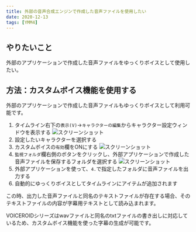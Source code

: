 ```yaml
---
title: 外部の音声合成エンジンで作成した音声ファイルを使用したい
date: 2020-12-13
tags: [YMM4]
---
```

## やりたいこと
外部のアプリケーションで作成した音声ファイルをゆっくりボイスとして使用したい。

## 方法：カスタムボイス機能を使用する
外部のアプリケーションで作成した音声ファイルもゆっくりボイスとして利用可能です。

1. タイムライン右下の`表示(V)`→`キャラクターの編集`からキャラクター設定ウィンドウを表示する
![スクリーンショット](外部の音声合成エンジンで作成した音声ファイルを使用したい-1.png)
1. 設定したいキャラクターを選択する
1. カスタムボイスの`有効`欄をONにする
![スクリーンショット](外部の音声合成エンジンで作成した音声ファイルを使用したい-2.png)
1. `監視フォルダ`欄右側のボタンをクリックし、外部アプリケーションで作成した音声ファイルを保存するフォルダを選択する
![スクリーンショット](外部の音声合成エンジンで作成した音声ファイルを使用したい-3.png)
1. 外部アプリケーションを使って、`4.`で指定したフォルダに音声ファイルを出力する
1. 自動的にゆっくりボイスとしてタイムラインにアイテムが追加されます

この時、出力した音声ファイルと同名のテキストファイルが存在する場合、そのテキストファイルの内容が字幕用テキストとして読み込まれます。

VOICEROIDシリーズはwavファイルと同名のtxtファイルの書き出しに対応しているため、カスタムボイス機能を使った字幕の生成が可能です。
<Flex>
    <AmazonCard item="B072LN3WM8"/>
    <AmazonCard item="B078213JVP"/>
    <AmazonCard item="B071LJJG9H"/>
    <AmazonCard item="B01MF9A8SM"/>
</Flex>